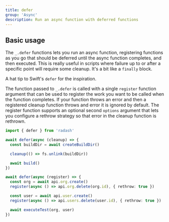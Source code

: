 ```yaml
---
title: defer
group: 'Async'
description: Run an async function with deferred functions
---
```





## Basic usage

The `_.defer` functions lets you run an async function, registering functions as you go 
that should be deferred until the async function completes, and then executed. This is 
really useful in scripts where failure up to or after a specific point will require some 
cleanup. It's a bit like a `finally` block. 

A hat tip to Swift's `defer` for the inspiration.  

The function passed to `_.defer` is called with a single `register` function argument that 
can be used to register the work you want to be called when the function completes. If your function throws an error and then a registered cleanup function throws
and error it is ignored by default. The register
function supports an optional second `options` argument that lets you configure a rethrow
strategy so that error in the cleanup function is rethrown.

```ts
import { defer } from 'radash'

await defer(async (cleanup) => {
  const buildDir = await createBuildDir()

  cleanup(() => fs.unlink(buildDir))

  await build()
})

await defer(async (register) => {
  const org = await api.org.create()
  register(async () => api.org.delete(org.id), { rethrow: true })

  const user = await api.user.create()
  register(async () => api.users.delete(user.id), { rethrow: true })

  await executeTest(org, user)
})
```







